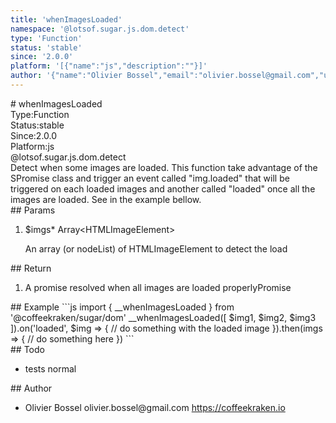 ```yaml
---
title: 'whenImagesLoaded'
namespace: '@lotsof.sugar.js.dom.detect'
type: 'Function'
status: 'stable'
since: '2.0.0'
platform: '[{"name":"js","description":""}]'
author: '{"name":"Olivier Bossel","email":"olivier.bossel@gmail.com","url":"https://coffeekraken.io"}'
---
```

<div class="docmap-mdx">
# whenImagesLoaded
<div class="_metas">
<div class="_type"><span class="_type-label">Type:</span><span class="_type-value">Function</span></div>
<div class="_status"><span class="_status-label">Status:</span><span class="_status-value -stable">stable</span></div>
<div class="_since"><span class="_since-label">Since:</span><span class="_since-value">2.0.0</span></div>
<div class="_platform"><span class="_platform-label">Platform:</span><span class="_platform-value -js">js</span></div>
</div>
<div class="_namespace">@lotsof.sugar.js.dom.detect</div>
<div class="_description">
Detect when some images are loaded. This function take advantage of the SPromise class
and trigger an event called &quot;img.loaded&quot; that will be triggered on each loaded images and another called &quot;loaded&quot; once all the images are loaded.
See in the example bellow.
</div>
<div class="_params">
## Params
<ol class="_list">
<li class="_item">
<span class="_name">$imgs<span class="_required">*</span></span><span class="_default"></span> <span class="_type">Array&lt;HTMLImageElement&gt;</span>
<p class="_description">An array &lpar;or nodeList&rpar; of HTMLImageElement to detect the load</p>
</li>
</ol>
</div>
<div class="_return">
## Return
<ol class="_list">
<li class="_item">
<span class="_description">A promise resolved when all images are loaded properly</span><span class="_default"></span><span class="_type">Promise</span>
</li>
</ol>
</div>
<div class="_examples">
## Example
```js
import { __whenImagesLoaded } from '@coffeekraken/sugar/dom'
__whenImagesLoaded([
	$img1, $img2, $img3
]).on('loaded', $img => {
   // do something with the loaded image
}).then(imgs => {
  // do something here
})
```
</div>
<div class="_todo">
## Todo
<ul class="_list">
<li class="_item">
<span class="_description">tests</span>
<span class="_priority -normal">normal</span>
</li>
</ul>
</div>
<div class="_author">
## Author
<ul class="_list">
<li class="_item">
<span class="_name">Olivier Bossel</span>
<span class="_email">olivier.bossel@gmail.com</span>
<a href="https://coffeekraken.io" target="_blank" class="_url">https://coffeekraken.io</a>
</li>
</ul>
</div>
</div>